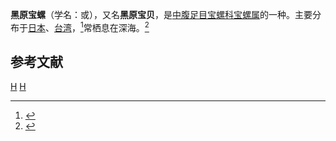 {{Speciesbox 
| taxon = Cypraea kuroharai
| binomial_authority = (Kuroda et Habe, 1961)
}}
'''黑原宝螺'''（学名：''{{lang|la|Lyncina kuroharai}}''或''{{lang|la|Cypraea kuroharai}}''），又名'''黑原宝贝'''，是[[中腹足目|中腹足目]][[宝螺科|宝螺科]][[宝螺属|宝螺属]]的一种。主要分布于[[日本|日本]]、[[台湾|台湾]]，<ref name=id10715>{{cite web| url =http://www.bioinfo.cn/db05/BjdwSpecies.php?action=view&id=10715| title =黑原宝贝| work =《中国动物物种编目数据库》| publisher =中国科学院微生物研究所| author =中国科学院动物研究所| accessdate =2009-04-28| deadurl =yes| archiveurl =https://web.archive.org/web/20160305070934/http://www.bioinfo.cn/db05/BjdwSpecies.php?action=view&id=10715| archivedate =2016-03-05}}</ref>常栖息在深海。<ref>{{cite web|url=http://shell.sinica.edu.tw/chinese/shellbase_detail.php?science_no=592|title=国际贝库：黑原宝螺|publisher=台湾贝类资料库|accessdate=2009-08-11}}</ref>

== 参考文献 ==
{{reflist}}
{{taxonbar}}
[[Category:_1961年描述的动物|H]]
[[Category:宝螺属|H]]